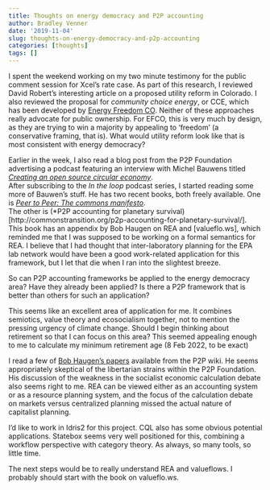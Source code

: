 ```yaml
---
title: Thoughts on energy democracy and P2P accounting
author: Bradley Venner
date: '2019-11-04'
slug: thoughts-on-energy-democracy-and-p2p-accounting
categories: [thoughts]
tags: []
---
```


I spent the weekend working on my two minute testimony for the public comment session for Xcel's rate case.  As part of this research, I reviewed David Robert's interesting article on a proposed utility reform in Colorado.  I also reviewed the proposal for *community choice energy*, or CCE, which has been developed by [Energy Freedom CO](https://energyfreedomco.org).  Neither of these approaches really advocate for public ownership.  For EFCO, this is very much by design, as they are trying to win a majority by appealing to 'freedom' (a conservative framing, that is).  What would utility reform look like that is most consistent with energy democracy?  

Earlier in the week, I also read a blog post from the P2P Foundation advertising a podcast featuring an interview with Michel Bauwens titled
[*Creating an open source circular economy*](https://intheloopgame.com/podcast/Creating-an-open-source-circular-economy-with-Michel-Bauwens/).  
After subscribing to the *In the loop* podcast series, I started reading some more of Bauwen's stuff.  He has two recent books, both freely available.  One is 
[*Peer to Peer:  The commons manifesto*](https://www.uwestminsterpress.co.uk/site/books/10.16997/book33/).  
The other is 
(*P2P accounting for planetary survival)[http://commonstransition.org/p2p-accounting-for-planetary-survival/].  
This book has an appendix by Bob Haugen on REA and [valueflo.ws], which reminded me that I was supposed to be working on a formal semantics for REA.  I believe that I had thought that inter-laboratory planning for the EPA lab network would have been a good work-related application for this framework, but I let that die when I ran into the slightest breeze.

So can P2P accounting frameworks be applied to the energy democracy area?  Have they already been applied?  Is there a P2P framework that is better than others for such an application? 

This seems like an excellent area of application for me.  It combines semiotics, value theory and ecosocialism together, not to mention the pressing urgency of climate change.  Should I begin thinking about retirement so that I can focus on this area?  This seemed appealing enough to me to calculate my minimum retirement age (8 Feb 2022, to be exact)

I read a few of [Bob Haugen's papers](https://wiki.p2pfoundation.net/Bob_Haugen) available from the P2P wiki.  He seems appropriately skeptical of the libertarian strains within the P2P Foundation.  His discussion of the weakness in the socialist economic calculation debate also seems right to me.  REA can be viewed either as an accounting system or as a resource planning system, and the focus of the calculation debate on markets versus centralized planning missed the actual nature of capitalist planning.

I'd like to work in Idris2 for this project.  CQL also has some obvious potential applications.  Statebox seems very well positioned for this, combining a workflow perspective with category theory.  As always, so many tools, so little time.

The next steps would be to really understand REA and valueflows.  I probably should start with the book on valueflo.ws.